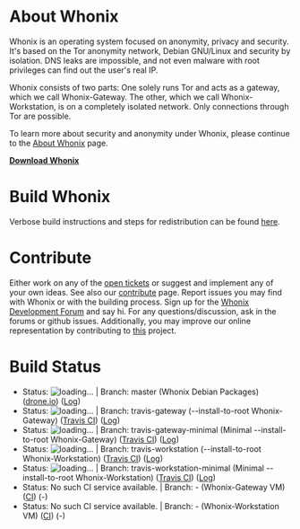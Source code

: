 <!--
## This file is part of Whonix.
## Copyright (C) 2012 - 2018 Patrick Schleizer <adrelanos@riseup.net>
## See the file COPYING for copying conditions.
-->
<!--
EDITORS NOTE:
Please do not use relative links here, because this file is mirrored on github https://github.com/Whonix/Whonix/blob/master/README.mediawiki and relative links won't work there.
-->
= About Whonix =
Whonix is an operating system focused on anonymity, privacy and security. It's based on the Tor anonymity network, Debian GNU/Linux and security by isolation. DNS leaks are impossible, and not even malware with root privileges can find out the user's real IP.

Whonix consists of two parts: One solely runs Tor and acts as a gateway, which we call Whonix-Gateway. The other, which we call Whonix-Workstation, is on a completely isolated network. Only connections through Tor are possible.

To learn more about security and anonymity under Whonix, please continue to the [https://www.whonix.org/wiki/About About Whonix] page.

'''[https://www.whonix.org/wiki/Download Download Whonix]'''

= Build Whonix =
Verbose build instructions and steps for redistribution can be found [https://www.whonix.org/wiki/Dev/Build_Documentation here].

= Contribute =
Either work on any of the [https://github.com/Whonix/Whonix/issues open tickets] or suggest and implement any of your own ideas. See also our [https://www.whonix.org/wiki/Contribute contribute] page. Report issues you may find with Whonix or with the building process. Sign up for the [https://www.whonix.org/forum/ Whonix Development Forum] and say hi. For any questions/discussion, ask in the forums or github issues. Additionally, you may improve our online representation by contributing to [https://github.com/Whonix/EgoBits1.github.io this] project.

= Build Status =
<!--
EDITORS NOTE:
Please do not fix the picture links with html tags. This file gets copied to https://github.com/Whonix/Whonix and github would show the html tags as plain text.
-->

* Status: <img src="https://drone.io/github.com/Whonix/Whonix/status.png" alt="loading..."> | Branch: master (Whonix Debian Packages) ([https://www.whonix.org/wiki/Dev/Continuous_Integration#drone.io drone.io]) ([https://drone.io/github.com/Whonix/Whonix Log])
* Status: <img src="https://travis-ci.org/Whonix/Whonix.svg?branch=travis-gateway" alt="loading..."> | Branch: travis-gateway (--install-to-root Whonix-Gateway) ([[Dev/Continuous_Integration#Travis_CI|Travis CI]]) ([https://travis-ci.org/Whonix/Whonix/branches  Log])
* Status: <img src="https://travis-ci.org/Whonix/Whonix.svg?branch=travis-gateway-minimal" alt="loading..."> | Branch: travis-gateway-minimal (Minimal --install-to-root Whonix-Gateway) ([https://www.whonix.org/wiki/Dev/Continuous_Integration#Travis_CI Travis CI]) ([https://travis-ci.org/Whonix/Whonix/branches Log])
* Status: <img src="https://travis-ci.org/Whonix/Whonix.svg?branch=travis-workstation" alt="loading..."> | Branch: travis-workstation (--install-to-root Whonix-Workstation) ([https://www.whonix.org/wiki/Dev/Continuous_Integration#Travis_CI Travis CI]) ([https://travis-ci.org/Whonix/Whonix/branches Log])
* Status: <img src="https://travis-ci.org/Whonix/Whonix.svg?branch=travis-workstation-minimal" alt="loading..."> | Branch: travis-workstation-minimal (Minimal --install-to-root Whonix-Workstation) ([https://www.whonix.org/wiki/Dev/Continuous_Integration#Travis_CI Travis CI]) ([https://travis-ci.org/Whonix/Whonix/branches Log])
* Status: No such CI service available. | Branch: - (Whonix-Gateway VM) ([https://www.whonix.org/wiki/Dev/Continuous_Integration CI]) (-)
* Status: No such CI service available. | Branch: - (Whonix-Workstation VM) ([https://www.whonix.org/wiki/Dev/Continuous_Integration CI]) (-)

